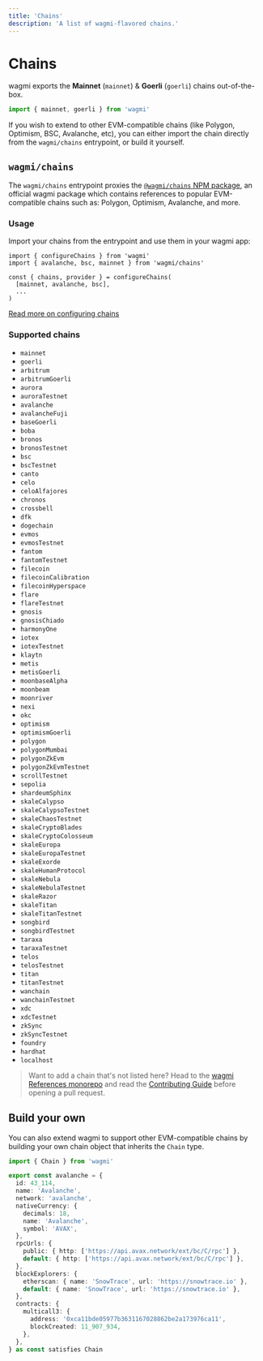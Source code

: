 ```yaml
---
title: 'Chains'
description: 'A list of wagmi-flavored chains.'
---
```


# Chains

wagmi exports the **Mainnet** (`mainnet`) & **Goerli** (`goerli`) chains out-of-the-box.

```ts
import { mainnet, goerli } from 'wagmi'
```

If you wish to extend to other EVM-compatible chains (like Polygon, Optimism, BSC, Avalanche, etc), you can either import the chain directly from the `wagmi/chains` entrypoint, or build it yourself.

## `wagmi/chains`

The `wagmi/chains` entrypoint proxies the [`@wagmi/chains` NPM package](https://npm.im/@wagmi/chains), an official wagmi package which contains references to popular EVM-compatible chains such as: Polygon, Optimism, Avalanche, and more.

### Usage

Import your chains from the entrypoint and use them in your wagmi app:

```tsx
import { configureChains } from 'wagmi'
import { avalanche, bsc, mainnet } from 'wagmi/chains'

const { chains, provider } = configureChains(
  [mainnet, avalanche, bsc],
  ...
)
```

[Read more on configuring chains](/react/providers/configuring-chains)

### Supported chains

- `mainnet`
- `goerli`
- `arbitrum`
- `arbitrumGoerli`
- `aurora`
- `auroraTestnet`
- `avalanche`
- `avalancheFuji`
- `baseGoerli`
- `boba`
- `bronos`
- `bronosTestnet`
- `bsc`
- `bscTestnet`
- `canto`
- `celo`
- `celoAlfajores`
- `chronos`
- `crossbell`
- `dfk`
- `dogechain`
- `evmos`
- `evmosTestnet`
- `fantom`
- `fantomTestnet`
- `filecoin`
- `filecoinCalibration`
- `filecoinHyperspace`
- `flare`
- `flareTestnet`
- `gnosis`
- `gnosisChiado`
- `harmonyOne`
- `iotex`
- `iotexTestnet`
- `klaytn`
- `metis`
- `metisGoerli`
- `moonbaseAlpha`
- `moonbeam`
- `moonriver`
- `nexi`
- `okc`
- `optimism`
- `optimismGoerli`
- `polygon`
- `polygonMumbai`
- `polygonZkEvm`
- `polygonZkEvmTestnet`
- `scrollTestnet`
- `sepolia`
- `shardeumSphinx`
- `skaleCalypso`
- `skaleCalypsoTestnet`
- `skaleChaosTestnet`
- `skaleCryptoBlades`
- `skaleCryptoColosseum`
- `skaleEuropa`
- `skaleEuropaTestnet`
- `skaleExorde`
- `skaleHumanProtocol`
- `skaleNebula`
- `skaleNebulaTestnet`
- `skaleRazor`
- `skaleTitan`
- `skaleTitanTestnet`
- `songbird`
- `songbirdTestnet`
- `taraxa`
- `taraxaTestnet`
- `telos`
- `telosTestnet`
- `titan`
- `titanTestnet`
- `wanchain`
- `wanchainTestnet`
- `xdc`
- `xdcTestnet`
- `zkSync`
- `zkSyncTestnet`
- `foundry`
- `hardhat`
- `localhost`

> Want to add a chain that's not listed here? Head to the [wagmi References monorepo](https://github.com/wagmi-dev/references) and read the [Contributing Guide](https://github.com/wagmi-dev/references/blob/main/.github/CONTRIBUTING.md) before opening a pull request.

## Build your own

You can also extend wagmi to support other EVM-compatible chains by building your own chain object that inherits the `Chain` type.

```ts
import { Chain } from 'wagmi'

export const avalanche = {
  id: 43_114,
  name: 'Avalanche',
  network: 'avalanche',
  nativeCurrency: {
    decimals: 18,
    name: 'Avalanche',
    symbol: 'AVAX',
  },
  rpcUrls: {
    public: { http: ['https://api.avax.network/ext/bc/C/rpc'] },
    default: { http: ['https://api.avax.network/ext/bc/C/rpc'] },
  },
  blockExplorers: {
    etherscan: { name: 'SnowTrace', url: 'https://snowtrace.io' },
    default: { name: 'SnowTrace', url: 'https://snowtrace.io' },
  },
  contracts: {
    multicall3: {
      address: '0xca11bde05977b3631167028862be2a173976ca11',
      blockCreated: 11_907_934,
    },
  },
} as const satisfies Chain
```
